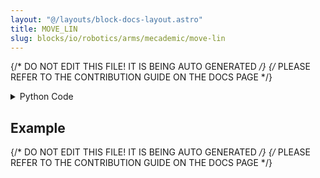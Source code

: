 ```yaml
---
layout: "@/layouts/block-docs-layout.astro"
title: MOVE_LIN
slug: blocks/io/robotics/arms/mecademic/move-lin
---
```


{/* DO NOT EDIT THIS FILE! IT IS BEING AUTO GENERATED */}
{/* PLEASE REFER TO THE CONTRIBUTION GUIDE ON THE DOCS PAGE */}


<PythonDocsDisplay docstring={docstring} />
<details>
<summary>Python Code</summary>

```python
from flojoy import flojoy, TextBlob
from typing import Optional
from PYTHON.utils.mecademic_state.mecademic_state import query_for_handle


@flojoy(deps={"mecademicpy": "1.4.0"})
def MOVE_LIN(
    ip_address: TextBlob,
    x: float,
    y: float,
    z: float,
    alpha: Optional[float] = 0,
    beta: Optional[float] = 0,
    gamma: Optional[float] = 0,
) -> TextBlob:
    """
    The MOVE_LIN node linearly moves the robot's tool to an absolute Cartesian position.

    Inputs
    ------
    ip_address: TextBlob
        The IP address of the robot arm.

    Parameters
    ------
    x : float
        The x coordinate of the position to move to
    y : float
        The y coordinate of the position to move to
    z : float
        The z coordinate of the position to move to
    alpha : float, optional
        The alpha coordinate (rotation in radians about the x axis) of the position to move to.
    beta : float, optional
        The beta coordinate   (rotation in radians about the y axis) of the position to move to.
    gamma : float, optional
        The gamma coordinate (rotation in radians about the z axis) of the position to move to.

    Returns
    -------
    ip_address
        The IP address of the robot arm.

    """
    robot = query_for_handle(ip_address)
    robot.MoveLin(x=x, y=y, z=z, alpha=alpha, beta=beta, gamma=gamma)
    robot.WaitIdle()
    return ip_address

```

[Find this Flojoy Block on GitHub](https://github.com/flojoy-ai/blocks/blob/main/blocks/IO/ROBOTICS/ARMS/MECADEMIC/MOVE_LIN/MOVE_LIN.py)

</details>

## Example


<GetHelpWidget />


<AppDisplay app={app} blockName="MOVE_LIN" client:visible />


<Example />

{/* DO NOT EDIT THIS FILE! IT IS BEING AUTO GENERATED */}
{/* PLEASE REFER TO THE CONTRIBUTION GUIDE ON THE DOCS PAGE */}
